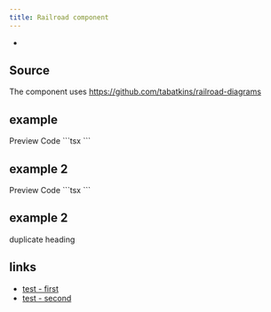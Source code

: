 ```yaml
---
title: Railroad component
---
```


-

## Source

The component uses https://github.com/tabatkins/railroad-diagrams

## example

<Tabs defaultValue="preview">
  <TabsList>
    <TabsTrigger value="preview">Preview</TabsTrigger>
    <TabsTrigger value="code">Code</TabsTrigger>
  </TabsList>
  <TabsContent value="preview">
    <Railroad
      content={`
        Diagram(
          Optional('+', 'skip'),
          Choice(0,
            NonTerminal('name-start char'),
            NonTerminal('escape')
          ),
          ZeroOrMore(
            Choice(0,
              NonTerminal('name char'),
              NonTerminal('escape')
            )
          )
        )
`}
    />
  </TabsContent>

  <TabsContent value="code">
    ```tsx
    <Railroad
      content={`
        Diagram(
          Optional('+', 'skip'),
          Choice(0,
            NonTerminal('name-start char'),
            NonTerminal('escape')
          ),
          ZeroOrMore(
            Choice(0,
              NonTerminal('name char'),
              NonTerminal('escape')
            )
          )
        )
      `}
    />
    ```
  </TabsContent>
  
</Tabs>

## example 2

<Tabs defaultValue="preview">
  <TabsList>
    <TabsTrigger value="preview">Preview</TabsTrigger>
    <TabsTrigger value="code">Code</TabsTrigger>
  </TabsList>
  <TabsContent value="preview">
    <Railroad
      content={`
        Diagram(
          Optional(
            Choice(0,'Let','Set')
            ),
            NonTerminal('variable'),
            Terminal('='),
            Choice(0,
              NonTerminal('expression'),
              Sequence(Optional('New'),NonTerminal('object')
            )
          )
        )
`}
    />
  </TabsContent>

  <TabsContent value="code">
    ```tsx
    <Railroad
      content={`
        Diagram(
          Optional(
            Choice(0,'Let','Set')
            ),
            NonTerminal('variable'),
            Terminal('='),
            Choice(0,
              NonTerminal('expression'),
              Sequence(Optional('New'),NonTerminal('object')
            )
          )
        )
      `}
    />
    ```
  </TabsContent>
  
</Tabs>

## example 2

duplicate heading

## links

- [test - first](#example-2)
- [test - second](#example-2-1)

